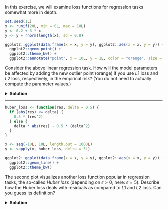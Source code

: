 In this exercise, we will examine loss functions for regression tasks 
somewhat more in depth.

```r
set.seed(1L)
x <- runif(20L, min = 0L, max = 10L)
y <- 0.2 + 3 * x
y <- y + rnorm(length(x), sd = 0.8)

ggplot2::ggplot(data.frame(x = x, y = y), ggplot2::aes(x = x, y = y)) +
  ggplot2::geom_point() + 
  ggplot2::theme_bw() + 
  ggplot2::annotate("point", x = 10L, y = 1L, color = "orange", size = 2)
```

Consider the above linear regression task. How will the model 
  parameters be affected by adding the new outlier point (orange) if you use
  $L1$ loss and $L2$ loss, respectively, 
  in the empirical risk? (You do not need to actually compute the 
  parameter values.)
  
::: {.content-visible when-profile="solution"}
<details> 
<summary>**Solution**</summary>
$L2$ loss penalizes vertical distances to the regression line *quadratically*, while $L1$ only considers the *absolute*
distance. As the outlier point lies pretty far from the remaining training data, it will have a large loss with $L2$,
and the regression line will pivot to the bottom right to minimize the resulting empirical risk. A model trained
with $L1$ loss is less susceptible to the outlier and will adjust only slightly to the new data.

```r
set.seed(1L)
x <- runif(20L, min = 0L, max = 10L)
y <- 0.2 + 3 * x
y <- y + rnorm(length(x), sd = 0.8)
x <- c(x, 10L)
y <- c(y, 1L)
dt <- data.frame(x = x, y = y)

ggplot2::ggplot(dt, ggplot2::aes(x = x, y = y)) +
  ggplot2::geom_point() + 
  ggplot2::theme_bw() + 
  ggplot2::geom_smooth(
    formula = y ~ x, 
    method = "lm", 
    se = FALSE, 
    ggplot2::aes(col = "L2 loss"), 
    linewidth = 0.7
  ) +
  ggplot2::geom_quantile(quantiles = 0.5, ggplot2::aes(col = "L1 loss")) +
  ggplot2::scale_color_manual(
    "", values = c("L2 loss" = "blue", "L1 loss" = "red")
  ) +
  ggplot2::annotate("point", x = 10L, y = 1L, color = "orange", size = 2)
```

</details> 
:::

***

```r
huber_loss <- function(res, delta = 0.5) {
  if (abs(res) <= delta) {
    0.5 * (res^2)
  } else {
    delta * abs(res) - 0.5 * (delta^2)
  }
}

x <- seq(-10L, 10L, length.out = 1000L)
y <- sapply(x, huber_loss, delta = 5L)

ggplot2::ggplot(data.frame(x = x, y = y), ggplot2::aes(x = x, y = y)) +
  ggplot2::geom_line() + 
  ggplot2::theme_bw()
```

The second plot visualizes another loss function popular in 
  regression tasks, the so-called *Huber loss* (depending on 
  $\epsilon > 0$; here: $\epsilon = 5$). 
  Describe how the Huber loss deals with residuals as compared to $L1$ and $L2$ 
  loss.
  Can you guess its definition? 
  
::: {.content-visible when-profile="solution"}
<details> 
<summary>**Solution**</summary>
The Huber loss combines the respective advantages of $L1$ and $L2$ loss: 
  it is smooth and (once) differentiable like $L2$ but does not punish larger 
  residuals as severely, leading to more robustness. 
  It is simply a (weighted) piecewise combination of both losses, 
  where $\epsilon$ marks where $L2$ transits to $L1$ loss. The exact definition 
  is:
    $$
  \Lxy = \begin{cases}
    \frac{1}{2}(y - \fx)^2  & \text{ if } \lone \le \epsilon \\
    \epsilon \lone-\frac{1}{2}\epsilon^2 \quad & \text{ otherwise }
    \end{cases}, \quad \epsilon > 0
  $$
  In the plot we can see how the parabolic shape of the loss around 0 evolves 
  into an absolute-value function at $\lone > \epsilon = 5$.
</details> 
:::
